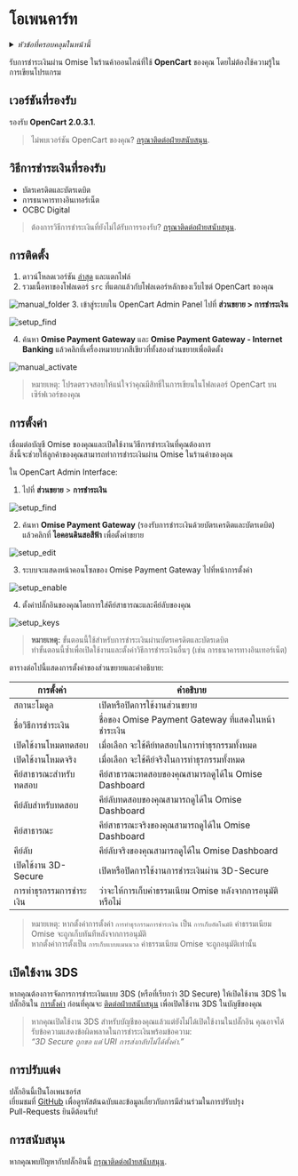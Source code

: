 ---  
---  
# โอเพนคาร์ท

<details>
  <summary><em>หัวข้อที่ครอบคลุมในหน้านี้</em></summary>

- [เวอร์ชันที่รองรับ](#เวอร์ชันที่รองรับ)
- [วิธีการชำระเงินที่รองรับ](#วิธีการชำระเงินที่รองรับ)
- [การติดตั้ง](#การติดตั้ง)
- [การตั้งค่า](#การตั้งค่า)
  - [เปิดใช้งาน 3DS](#เปิดใช้งาน-3ds)
- [การปรับแต่ง](#การปรับแต่ง)
- [การสนับสนุน](#การสนับสนุน)

</details>

รับการชำระเงินผ่าน Omise ในร้านค้าออนไลน์ที่ใช้ **OpenCart** ของคุณ โดยไม่ต้องใช้ความรู้ในการเขียนโปรแกรม

## เวอร์ชันที่รองรับ

รองรับ **OpenCart 2.0.3.1**.

> ไม่พบเวอร์ชัน OpenCart ของคุณ? [กรุณาติดต่อฝ่ายสนับสนุน](mailto:support@omise.co?subject=Feature%20Request:%20OpenCart).

## วิธีการชำระเงินที่รองรับ

- บัตรเครดิตและบัตรเดบิต  
- การธนาคารทางอินเทอร์เน็ต  
- OCBC Digital

> ต้องการวิธีการชำระเงินที่ยังไม่ได้รับการรองรับ? [กรุณาติดต่อฝ่ายสนับสนุน](mailto:support@omise.co?subject=Payment%20Method%20Support:%20OpenCart).

## การติดตั้ง

1. ดาวน์โหลดเวอร์ชัน [ล่าสุด](https://github.com/omise/omise-opencart/releases/tag/v2.5) และแตกไฟล์
2. รวมเนื้อหาของโฟลเดอร์ `src` ที่แตกแล้วกับโฟลเดอร์หลักของเว็บไซต์ OpenCart ของคุณ

 ![manual_folder](/img/manual_folder.png)
3. เข้าสู่ระบบใน OpenCart Admin Panel ไปที่ **ส่วนขยาย > การชำระเงิน**

 ![setup_find](/img/setup_find.png)

4. ค้นหา **Omise Payment Gateway** และ **Omise Payment Gateway - Internet Banking** แล้วคลิกที่เครื่องหมายบวกสีเขียวที่ทั้งสองส่วนขยายเพื่อติดตั้ง

 ![manual_activate](/img/manual_activate.png)

> หมายเหตุ: โปรดตรวจสอบให้แน่ใจว่าคุณมีสิทธิ์ในการเขียนในโฟลเดอร์ OpenCart บนเซิร์ฟเวอร์ของคุณ

## การตั้งค่า

เชื่อมต่อบัญชี Omise ของคุณและเปิดใช้งานวิธีการชำระเงินที่คุณต้องการ  
สิ่งนี้จะช่วยให้ลูกค้าของคุณสามารถทำการชำระเงินผ่าน Omise ในร้านค้าของคุณ

ใน OpenCart Admin Interface:

1. ไปที่ **ส่วนขยาย** > **การชำระเงิน**

 ![setup_find](/img/setup_find.png)

2. ค้นหา **Omise Payment Gateway** (รองรับการชำระเงินด้วยบัตรเครดิตและบัตรเดบิต) แล้วคลิกที่ **ไอคอนดินสอสีฟ้า** เพื่อตั้งค่าขยาย

 ![setup_edit](/img/setup_edit.png)

3. ระบบจะแสดงหน้าคอนโซลของ Omise Payment Gateway ไปที่หน้าการตั้งค่า

 ![setup_enable](/img/setup_enable.png)

4. ตั้งค่าปลั๊กอินของคุณโดยการใส่คีย์สาธารณะและคีย์ลับของคุณ

 ![setup_keys](/img/setup_keys.png)

> **หมายเหตุ:** ขั้นตอนนี้ใช้สำหรับการชำระเงินผ่านบัตรเครดิตและบัตรเดบิต  
> ทำขั้นตอนนี้ซ้ำเพื่อเปิดใช้งานและตั้งค่าวิธีการชำระเงินอื่นๆ (เช่น การธนาคารทางอินเทอร์เน็ต)

ตารางต่อไปนี้แสดงการตั้งค่าของส่วนขยายและคำอธิบาย:

| **การตั้งค่า**            | **คำอธิบาย**                                                                         |
|--------------------------|---------------------------------------------------------------------------------------|
| สถานะโมดูล              | เปิดหรือปิดการใช้งานส่วนขยาย                                                         |
| ชื่อวิธีการชำระเงิน       | ชื่อของ Omise Payment Gateway ที่แสดงในหน้าชำระเงิน                                 |
| เปิดใช้งานโหมดทดสอบ      | เมื่อเลือก จะใช้คีย์ทดสอบในการทำธุรกรรมทั้งหมด                                       |
| เปิดใช้งานโหมดจริง       | เมื่อเลือก จะใช้คีย์จริงในการทำธุรกรรมทั้งหมด                                       |
| คีย์สาธารณะสำหรับทดสอบ    | คีย์สาธารณะทดสอบของคุณสามารถดูได้ใน Omise Dashboard                               |
| คีย์ลับสำหรับทดสอบ        | คีย์ลับทดสอบของคุณสามารถดูได้ใน Omise Dashboard                                   |
| คีย์สาธารณะ              | คีย์สาธารณะจริงของคุณสามารถดูได้ใน Omise Dashboard                                |
| คีย์ลับ                  | คีย์ลับจริงของคุณสามารถดูได้ใน Omise Dashboard                                      |
| เปิดใช้งาน 3D-Secure      | เปิดหรือปิดการใช้งานการชำระเงินผ่าน 3D-Secure                                       |
| การทำธุรกรรมการชำระเงิน | ว่าจะให้การเก็บค่าธรรมเนียม Omise หลังจากการอนุมัติหรือไม่                         |

> หมายเหตุ: หากตั้งค่าการตั้งค่า `การทำธุรกรรมการชำระเงิน` เป็น `การเก็บอัตโนมัติ` ค่าธรรมเนียม Omise จะถูกเก็บทันทีหลังจากการอนุมัติ  
> หากตั้งค่าการตั้งเป็น `การเก็บแบบแมนนวล` ค่าธรรมเนียม Omise จะถูกอนุมัติเท่านั้น

## เปิดใช้งาน 3DS

หากคุณต้องการจัดการการชำระเงินแบบ 3DS (หรือที่เรียกว่า 3D Secure) ให้เปิดใช้งาน 3DS ในปลั๊กอินใน [การตั้งค่า](/opencart-plugin#การตั้งค่า) ก่อนที่คุณจะ [ติดต่อฝ่ายสนับสนุน](#) เพื่อเปิดใช้งาน 3DS ในบัญชีของคุณ

> หากคุณเปิดใช้งาน 3DS สำหรับบัญชีของคุณแล้วแต่ยังไม่ได้เปิดใช้งานในปลั๊กอิน คุณอาจได้รับข้อความแสดงข้อผิดพลาดในการชำระเงินพร้อมข้อความ:  
> _“3D Secure ถูกขอ แต่ URI การส่งกลับไม่ได้ตั้งค่า.”_

## การปรับแต่ง

ปลั๊กอินนี้เป็นโอเพนซอร์ส  
เยี่ยมชมที่ [GitHub](https://github.com/omise/omise-opencart) เพื่อดูรหัสต้นฉบับและข้อมูลเกี่ยวกับการมีส่วนร่วมในการปรับปรุง  
Pull-Requests ยินดีต้อนรับ!

## การสนับสนุน

หากคุณพบปัญหากับปลั๊กอินนี้ [กรุณาติดต่อฝ่ายสนับสนุน](mailto:support@omise.co?subject=Support%20Request:%20OpenCart).
